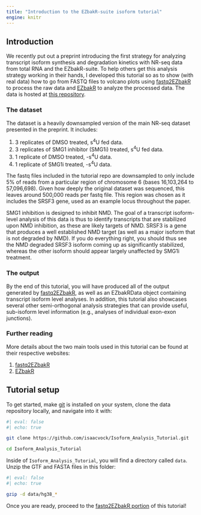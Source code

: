 ```yaml
---
title: "Introduction to the EZbakR-suite isoform tutorial"
engine: knitr
---
```



## Introduction

We recently put out a preprint introducing the first strategy for analyzing transcript isoform synthesis and degradation kinetics with NR-seq data from total RNA and the EZbakR-suite. To help others get this analysis strategy working in their hands, I developed this tutorial so as to show (with real data) how to go from FASTQ files to volcano plots using [fastq2EZbakR](https://github.com/isaacvock/fastq2EZbakR) to process the raw data and [EZbakR](https://github.com/isaacvock/EZbakR) to analyze the processed data. The data is hosted at [this repository](https://github.com/isaacvock/Isoform_Analysis_Tutorial).

### The dataset

The dataset is a heavily downsampled version of the main NR-seq dataset presented in the preprint. It includes:

1. 3 replicates of DMSO treated, s^4^U fed data.
2. 3 replicates of SMG1 inhibitor (SMG1i) treated, s^4^U fed data.
3. 1 replicate of DMSO treated, -s^4^U data.
4. 1 replicate of SMG1i treated, -s^4^U data.

The fastq files included in the tutorial repo are downsampled to only include 5% of reads from a particular region of chromosome 6 (bases 16,103,264 to 57,096,698). Given how deeply the original dataset was sequenced, this leaves around 500,000 reads per fastq file. This region was chosen as it includes the SRSF3 gene, used as an example locus throughout the paper.

SMG1 inhibition is designed to inhibit NMD. The goal of a transcript isoform-level analysis of this data is thus to identify transcripts that are stabilized upon NMD inhibition, as these are likely targets of NMD. SRSF3 is a gene that produces a well established NMD target (as well as a major isoform that is not degraded by NMD). If you do everything right, you should thus see the NMD degraded SRSF3 isoform coming up as significantly stabilized, whereas the other isoform should appear largely unaffected by SMG1i treatment.


### The output

By the end of this tutorial, you will have produced all of the output generated by [fastq2EZbakR](https://fastq2ezbakr.readthedocs.io/en/latest/output/), as well as an EZbakRData object containing transcript isoform level analyses. In addition, this tutorial also showcases several other semi-orthogonal analysis strategies that can provide useful, sub-isoform level information (e.g., analyses of individual exon-exon junctions).


### Further reading

More details about the two main tools used in this tutorial can be found at their respective websites:

1. [fastq2EZbakR](https://fastq2ezbakr.readthedocs.io/en/latest/)
2. [EZbakR](https://isaacvock.github.io/EZbakR/)

## Tutorial setup

To get started, make [git](https://git-scm.com/downloads) is installed on your system, clone the data repository locally, and navigate into it with:

```bash
#| eval: false
#| echo: true

git clone https://github.com/isaacvock/Isoform_Analysis_Tutorial.git

cd Isoform_Analysis_Tutorial
```

Inside of `Isoform_Analysis_Tutorial`, you will find a directory called `data`.
Unzip the GTF and FASTA files in this folder:

```bash
#| eval: false
#| echo: true

gzip -d data/hg38_*
```

Once you are ready, proceed to the [fastq2EZbakR portion](fastq2EZbakR.qmd) of this tutorial!

